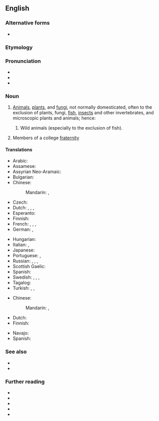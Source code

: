 {{also|wild life}}
==English==

===Alternative forms===
* {{alter|en|wild life||dated}}

===Etymology===
{{compound|en|wild|life}}

===Pronunciation===
* {{IPA|en|/ˈwaɪldlaɪf/}}
* {{audio|en|En-au-wildlife.ogg|Audio (AU)}}
* {{rhymes|en|aɪldlaɪf|s=2}}

===Noun===
{{wikipedia}}
{{en-noun|-}}

# [[animal|Animals]], [[plant]]s, and [[fungus|fungi]], not normally domesticated, often to the exclusion of plants, fungi, [[fish]], [[insect]]s and other invertebrates, and microscopic plants and animals; hence:
#:{{ux|en|This town offers '''wildlife''' tours where you can go and watch the bears, deer, wild rabbits and other creatures in their natural habitats.}}
## {{lb|en|in particular}} Wild animals (especially to the exclusion of fish).
# {{lb|en|slang}} Members of a college [[fraternity]]

====Translations====
{{trans-top|animals and plants in their natural environment}}
* Arabic: {{t|ar|اَلْحَيَاة اَلْبَرِّيَّة|f|tr=al-ḥayāh al-barriyya}}
* Assamese: {{t|as|বনৰীয়া জীৱ-জন্তু}}
* Assyrian Neo-Aramaic: {{t|aii|ܚܲܝܘܼܬ ܒܲܪܝܼܵܐ|f|tr=ḵayut barīyā}}
* Bulgarian: {{t|bg|дива природа|f}}
* Chinese:
*: Mandarin: {{t|cmn|[[野生]][[生物]]|sc=Hani}}, {{t|cmn|[[野生]][[生物]]|tr=yěshēng shēngwù|sc=Hani}}
* Czech: {{t-needed|cs}}
* Dutch: {{t|nl|wildleven|n}}, {{t+|nl|wildlife}}, {{t|nl|wilde planten en dieren}}, {{t|nl|levende natuur}}
* Esperanto: {{t|eo|faŭno}}
* Finnish: {{t+|fi|villieläin|p|alt=villieläimet}} {{q|animals}}
* French: {{t+|fr|nature|f}}, {{t+|fr|environnement|f}}, {{t+|fr|faune|f}}, {{t+|fr|flore|f}}
* German: {{t+|de|Tierwelt|f}}, {{t+|de|Fauna|f}}
{{trans-mid}}
* Hungarian: {{t|hu|vadvilág}}
* Italian: {{t+|it|fauna|f}}, {{t|it|fauna selvatica|f}}
* Japanese: {{t|ja|野生動物|tr=やせいどうぶつ, yasei dōbutsu}}
* Portuguese: {{t|pt|vida selvagem|f}}, {{t+|pt|fauna|f}}
* Russian: {{t|ru|ди́кая приро́да|f}}, {{t|ru|жива́я приро́да|f}}, {{t|ru|живо́тный мир|m}}, {{t+|ru|фа́уна|f}}
* Scottish Gaelic: {{t|gd|fiadh-bheatha|f}}
* Spanish: {{t|es|vida silvestre|f}}
* Swedish: {{t+|sv|vilt|n}}, {{t+|sv|natur|c}}, {{t+|sv|fauna|c}}, {{t+|sv|flora|c}}
* Tagalog: {{t|tl|buhay-ilang}}
* Turkish: {{t|tr|vahşi yaşam}}, {{t|tr|vahşi hayat}}, {{t|tr|vahşi doğa}}
{{trans-bottom}}

{{trans-top|animals (without plants)}}
* Chinese:
*: Mandarin: {{t+|cmn|野生動物|sc=Hani}}, {{t+|cmn|野生动物|tr=yěshēng dòngwù|sc=Hani}}
* Dutch: {{t|nl|wilde dieren}}
* Finnish: {{t+|fi|villieläin|p|alt=villieläimet}}
{{trans-mid}}
* Navajo: {{t|nv|naaldeehii}}
* Spanish: {{t+|es|fauna|f}}
{{trans-bottom}}

===See also===
* {{l|en|flora}}
* {{l|en|fauna}}

===Further reading===
* {{R:OneLook}}
* {{cite-web
|url=http://www.ecy.wa.gov/programs/tcp/policies/terrestrial/TEEDefinitions.htm
|title=Definitions and Acronyms
|publisher=Department of Ecology State of Washington
|accessdate=2011-04-28
|archiveurl=https://web.archive.org/web/20110426024217/http://www.ecy.wa.gov/programs/tcp/policies/terrestrial/TEEDefinitions.htm
|archivedate=26 April 2011
}}
* {{cite-web
|url=http://www.ncwildlife.org/Regs/Regs_Definition_Terms.htm
|title=Regulation definitions
|publisher=North Carolina Wildlife Resources Commission
|accessdate=2011-04-28}}
* {{cite-web
|url=http://www.pskf.ca/publications/glossary.html
|title=Glossary
|publisher=The Pacific Streamkeepers Federation
|accessdate=2011-04-28}}
* {{cite-web
|url=http://www.scvas.org/index.php?page=text&id=wdpdict
|title=Wetlands Discovery Program Dictionary
|publisher=Santa Clara Valley Audubon society
|accessdate=2011-04-28
|archiveurl=https://web.archive.org/web/20071126132610/http://www.scvas.org/index.php?page=text&id=wdpdict
|archivedate=26 November 2007
}}